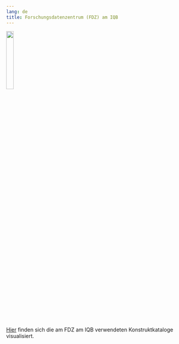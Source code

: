 ```yaml
---
lang: de
title: Forschungsdatenzentrum (FDZ) am IQB
---
```

![](Logo-FDZ.jpg){width=20%}

[Hier](https://skohub.io/iqb-vocabs/v87/heads/master) finden sich die am FDZ am IQB verwendeten Konstruktkataloge visualisiert.